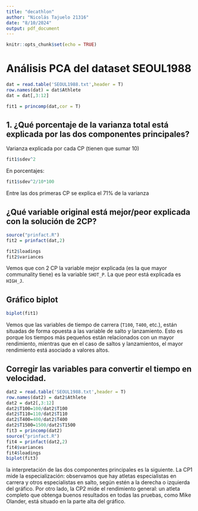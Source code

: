 ```yaml
---
title: "decathlon"
author: "Nicolás Tajuelo 21316"
date: "8/10/2024"
output: pdf_document
---
```


```r
knitr::opts_chunk$set(echo = TRUE)
```

# Análisis PCA del dataset SEOUL1988

```r
dat = read.table('SEOUL1988.txt',header = T)
row.names(dat) = dat$Athlete
dat = dat[,3:12]
```

```r
fit1 = princomp(dat,cor = T)
```

## 1. ¿Qué porcentaje de la varianza total está explicada por las dos componentes principales?

Varianza explicada por cada CP (tienen que sumar 10)

```r
fit1$sdev^2
```

En porcentajes:

```r
fit1$sdev^2/10*100
```

Entre las dos primeras CP se explica el 71% de la varianza

## ¿Qué variable original está mejor/peor explicada con la solución de 2CP?

```r
source("prinfact.R")
fit2 = prinfact(dat,2)
```

```r
fit2$loadings
fit2$variances
```

Vemos que con 2 CP la variable mejor explicada (es la que mayor communality tiene) es la variable `SHOT_P`. La que peor está explicada es `HIGH_J`.

## Gráfico biplot

```r
biplot(fit1)
```

Vemos que las variables de tiempo de carrera (`T100`, `T400`, etc.), están situadas de forma opuesta a las variable de salto y lanzamiento. Esto es porque los tiempos más pequeños están relacionados con un mayor rendimiento, mientras que en el caso de saltos y lanzamientos, el mayor rendimiento está asociado a valores altos.


## Corregir las variables para convertir el tiempo en velocidad.

```r
dat2 = read.table('SEOUL1988.txt',header = T)
row.names(dat2) = dat2$Athlete
dat2 = dat2[,3:12]
dat2$T100=100/dat2$T100
dat2$T110=110/dat2$T110
dat2$T400=400/dat2$T400
dat2$T1500=1500/dat2$T1500
fit3 = princomp(dat2)
source("prinfact.R")
fit4 = prinfact(dat2,2)
fit4$variances
fit4$loadings
biplot(fit3)
```




la interpretación de las dos componentes principales es la siguiente. La CP1 mide la especialización: observamos que hay atletas especialistas en carrera y otros especialistas en salto, según estén a la derecha o izquierda del gráfico. Por otro lado, la CP2 mide el rendimiento general: un atleta completo que obtenga buenos resultados en todas las pruebas, como Mike Olander, está situado en la parte alta del gráfico.


